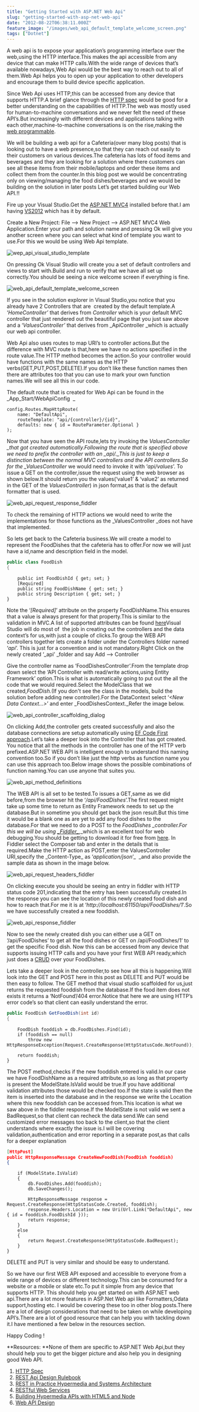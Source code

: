 ```yaml
---
title: "Getting Started with ASP.NET Web Api"
slug: "getting-started-with-asp-net-web-api"
date: "2012-08-22T06:38:11.000Z"
feature_image: "/images/web_api_default_template_welcome_screen.png"
tags: ["Dotnet"]
---
```


A web api is to expose your application’s programming interface over the web,using the HTTP interface.This makes the api accessible from any device that can make HTTP calls.With the wide range of devices that’s available nowadays,Web Api would be the best way to reach out to all of them.Web Api helps you to open up your application to other developers and encourage them to build device specific application.

Since Web Api uses HTTP,this can be accessed from any device that supports HTTP.A brief glance through the [HTTP spec](http://www.w3.org/Protocols/HTTP/1.1/rfc2616.pdf) would be good for a better understanding on the capabilities of HTTP.The web was mostly used for human-to-machine conversations and we never felt the need of these API’s.But increasingly with different devices and applications talking with each other,machine-to-machine conversations is on the rise,making the [web programmable](http://www.programmableweb.com/).

We will be building a web api for a Cafeteria(over many blog posts) that is looking out to have a web presence,so that they can reach out easily to their customers on various devices.The cafeteria has lots of food items and beverages and they are looking for a solution where there customers can see all these items from their mobile/laptops and order these items and collect them from the counter.In this blog post we would be concentrating only on viewing/managing the food dishes/beverages and we would be building on the solution in later posts Let’s get started building our Web API.!!

Fire up your Visual Studio.Get the [ASP.NET MVC4](http://www.asp.net/mvc/mvc4) installed before that.I am having [VS2012](http://www.microsoft.com/visualstudio/11/en-us) which has it by default.

Create a New Project: File –> New Project –> ASP.NET MVC4 Web Application.Enter your path and solution name and pressing Ok will give you another screen where you can select what kind of template you want to use.For this we would be using Web Api template.

![wep_api_visual_studio_template](/images/web_api_visual_studio_template.png)

On pressing Ok Visual Studio will create you a set of default controllers and views to start with.Build and run to verify that we have all set up correctly.You should be seeing a nice welcome screen if everything is fine.

![web_api_default_template_welcome_screen](/images/web_api_default_template_welcome_screen.png)

If you see in the solution explorer in Visual Studio,you notice that you already have 2 Controllers that are  created by the default template.A ‘_HomeController’_ that derives from _Controller_ which is your default MVC controller that just rendered out the beautiful page that you just saw above and a ‘_ValuesController’_ that derives from \_ApiController \_which is actually our web api controller.

Web Api also uses routes to map URI’s to controller actions.But the difference with MVC route is that,here we have no actions specified in the route value.The HTTP method becomes the action.So your controller would have functions with the same names as the HTTP verbs(GET,PUT,POST,DELETE).If you don’t like these function names then there are attributes too that you can use to mark your own function names.We will see all this in our code.

The default route that is created for Web Api can be found in the \_App\_Start/WebApiConfig  \_

    config.Routes.MapHttpRoute(
        name: "DefaultApi",
        routeTemplate: "api/{controller}/{id}",
        defaults: new { id = RouteParameter.Optional }
    );
    

Now that you have seen the API route,lets try invoking the _ValuesController \_that got created automatically.Following the route that is specified above we need to prefix the controller with an \_api/.\_This is just to keep a distinction between the normal MVC controllers and the API controllers.So for the \_ValuesController_ we would need to invoke it with ‘_api/values_’. To issue a GET on the controller,issue the request using the web browser as shown below.It should return you the values(‘value1’ & ‘value2’ as returned in the GET of the _ValuesController_) in json format,as that is the default formatter that is used.

![web_api_request_response_fiddler](/images/web_api_request_response_fiddler.png)

To check the remaining of HTTP actions we would need to write the implementations for those functions as the \_ValuesController \_does not have that implemented.

So lets get back to the Cafeteria business.We will create a model to represent the FoodDishes that the cafeteria has to offer.For now we will just have a id,name and description field in the model.

```csharp
public class FoodDish
{
```
        public int FoodDishId { get; set; }
        [Required]
        public string FoodDishName { get; set; }
        public string Description { get; set; }
    }
    

Note the ‘_\[Required\]_’ attribute on the property FoodDishName.This ensures that a value is always present for that property.This is similar to the validation in MVC.A list of supported attributes can be found [here](http://msdn.microsoft.com/en-us/library/system.componentmodel.dataannotations.aspx)Visual Studio will do most of  the job in creating out the controllers and the data context’s for us,with just a couple of clicks.To group the WEB API controllers together lets create a folder under the Controllers folder named ‘_api_’. This is just for a convention and is not mandatory.Right Click on the newly created ‘\_api’ \_folder and say Add –> Controller

Give the controller name as ‘FoodDishesController’.From the template drop down select the ‘API Controller with read/write actions,using Entity Framework’ option.This is what is automatically going to put out the all the code that we would required.Select the ModelClass that we created,_FoodDish._(If you don't see the class in the models, build the solution before adding new controller).For the DataContext select ‘_<New Data Context…>_’ and enter \_FoodDishesContext.\_Refer the image below.

![web_api_controller_scaffolding_dialog](/images/web_api_controller_scaffolding_dialog.png)

On clicking Add,the controller gets created successfully and also the database connections are setup automatically using [EF Code First approach](http://weblogs.asp.net/scottgu/archive/2010/07/16/code-first-development-with-entity-framework-4.aspx).Let’s take a deeper look into the Controller that has got created. You notice that all the methods in the controller has one of the HTTP verb prefixed.ASP.NET WEB API is intelligent enough to understand this naming convention too.So if you don’t like just the http verbs as function name you can use this approach too.Below image shows the possible combinations of function naming.You can use anyone that suites you.

![web_api_method_definitions](/images/web_api_method_definitions.png)

The WEB API is all set to be tested.To issues a GET,same as we did before,from the browser hit the ‘_/api/FoodDishes_’.The first request might take up some time to return as Entity Framework needs to set up the database.But in sometime you should get back the json result.But this time it would be a blank one as are yet to add any food dishes to the database.For that we need to do a POST to the _FoodDishes \_controller.For this we will be using [\_Fiddler\_](http://www.fiddler2.com/fiddler2/)_,\_which is an excellent tool for web debugging.You should be getting to download it for free from [here](http://www.fiddler2.com/fiddler2/version.asp). In Fiddler select the Composer tab and enter in the details that is required.Make the HTTP action as POST,enter the ValuesController URI,specify the \_Content-Type\_ as ‘_application/json_’\_  \_and also provide the sample data as shown in the image below.

![web_api_request_headers_fiddler](/images/web_api_request_headers_fiddler.png)

On clicking execute you should be seeing an entry in fiddler with HTTP status code 201,indicating that the entry has been successfully created.In the response you can see the location of this newly created food dish and how to reach that.For me it is at ‘_http://localhost:61150/api/FoodDishes/1_'.So we have successfully created a new fooddish.

![web_api_response_fiddler](/images/web_api_response_fiddler.png)

Now to see the newly created dish you can either use a GET on ‘/api/FoodDishes’ to get all the food dishes or GET on /api/FoodDishes/1’ to get the specific Food dish. Now this can be accessed from any device that supports issuing HTTP calls and you have your first WEB API ready,which just does a [CRUD](http://en.wikipedia.org/wiki/Create,_read,_update_and_delete) over your FoodDishes.

Lets take a deeper look in the controller,to see how all this is happening.Will look into the GET and POST here in this post as DELETE and PUT would be then easy to follow. The GET method that visual studio scaffolded for us,just returns the requested fooddish from the database.If the food item does not exists it returns a ‘NotFound’/404 error.Notice that here we are using HTTP’s error code’s so that client can easily understand the error.

```csharp
public FoodDish GetFoodDish(int id)
{
```
        FoodDish fooddish = db.FoodDishes.Find(id);
        if (fooddish == null)
            throw new HttpResponseException(Request.CreateResponse(HttpStatusCode.NotFound));
    
        return fooddish;
    }
    

The POST method,checks if the new fooddish entered is valid.In our case we have FoodDishName as a required attribute,so as long as that property is present the ModelState.IsValid would be true.If you have additional validation attributes those would be checked too.If the state is valid then the item is inserted into the database and in the response we write the Location where this new fooddish can be accessed from.This location is what we saw above in the fiddler response.If the ModelState is not valid we sent a BadRequest,so that client can recheck the data send.We can send customized error messages too back to the client,so that the client understands where exactly the issue is.I will be covering validation,authentication and error reporting in a separate post,as that calls for a deeper explanation

```json
[HttpPost]
public HttpResponseMessage CreateNewFoodDish(FoodDish fooddish)
{
```
        if (ModelState.IsValid)
        {
            db.FoodDishes.Add(fooddish);
            db.SaveChanges();
    
            HttpResponseMessage response = Request.CreateResponse(HttpStatusCode.Created, fooddish);
            response.Headers.Location = new Uri(Url.Link("DefaultApi", new { id = fooddish.FoodDishId }));
            return response;
        }
        else
        {
            return Request.CreateResponse(HttpStatusCode.BadRequest);
        }
    }
    

DELETE and PUT is very similar and should be easy to understand.

So we have our first WEB API exposed and accessible to everyone from a wide range of devices or different technology.This can be consumed for a website or a mobile or slate etc.To put it simple from any device that supports HTTP. This should help you get started on with ASP.NET web api.There are a lot more features in ASP.Net Web api like Formatters,Odata support,hosting etc. I would be covering these too in other blog posts.There are a lot of design considerations that need to be taken on while developing API’s.There are a lot of good resource that can help you with tackling down it.I have mentioned a few below in the resources section.

Happy Coding !

\*\*Resources: \*\*None of them are specific to ASP.NET Web Api,but they should help you to get the bigger picture and also help you in designing good Web API.

1.  [HTTP Spec](http://www.w3.org/Protocols/HTTP/1.1/rfc2616.pdf)
2.  [REST Api Design Rulebook](http://shop.oreilly.com/product/0636920021575.do)
3.  [REST in Practice Hypermedia and Systems Architecture](http://shop.oreilly.com/product/9780596805838.do)
4.  [RESTful Web Services](http://shop.oreilly.com/product/9780596529260.do)
5.  [Building Hypermedia APIs with HTML5 and Node](http://shop.oreilly.com/product/0636920020530.do)
6.  [Web API Design](http://info.apigee.com/Portals/62317/docs/web%20api.pdf)